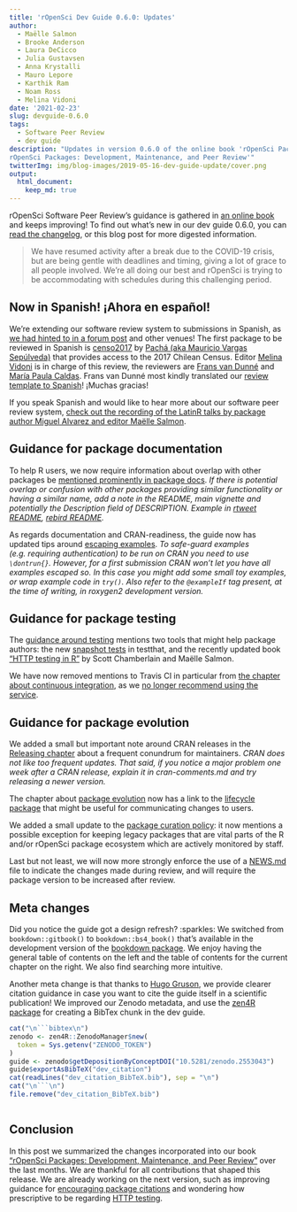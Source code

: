```yaml
---
title: 'rOpenSci Dev Guide 0.6.0: Updates'
author:
  - Maëlle Salmon
  - Brooke Anderson
  - Laura DeCicco
  - Julia Gustavsen
  - Anna Krystalli
  - Mauro Lepore
  - Karthik Ram
  - Noam Ross
  - Melina Vidoni
date: '2021-02-23'
slug: devguide-0.6.0
tags:
  - Software Peer Review
  - dev guide
description: "Updates in version 0.6.0 of the online book 'rOpenSci Packages: Development, Maintenance, and Peer Review
rOpenSci Packages: Development, Maintenance, and Peer Review'"
twitterImg: img/blog-images/2019-05-16-dev-guide-update/cover.png
output: 
  html_document:
    keep_md: true
---
```


rOpenSci Software Peer Review's guidance is gathered in [an online book](https://devguide.ropensci.org/) and keeps improving!
To find out what's new in our dev guide 0.6.0, you can [read the changelog](https://devguide.ropensci.org/booknews.html), 
or this blog post for more digested information.

> We have resumed activity after a break due to the COVID-19 crisis, but are being gentle with deadlines and timing, giving a lot of grace to all people involved. We're all doing our best and rOpenSci is trying to be accommodating with schedules during this challenging period.

## Now in Spanish! ¡Ahora en español!

We're extending our software review system to submissions in Spanish, as [we had hinted to in a forum post](https://discuss.ropensci.org/t/language-documentation-for-a-package/2221/3) and other venues!
The first package to be reviewed in Spanish is [
censo2017](https://github.com/ropensci/software-review/issues/414) by [Pachá (aka Mauricio Vargas Sepúlveda)](/author/pachá-aka-mauricio-vargas-sepúlveda/) that provides access to the 2017 Chilean Census.
Editor [Melina Vidoni](/blog/2019/01/31/more_editors/) is in charge of this review, the reviewers are [Frans van Dunné](https://github.com/FvD) and [María Paula Caldas](https://www.mpaulacaldas.com/).
Frans van Dunné most kindly translated our [review template to Spanish](https://devguide.ropensci.org/reviewtemplatees.html)!
¡Muchas gracias!

If you speak Spanish and would like to hear more about our software peer review system, [check out the recording of the LatinR talks by package author Miguel Alvarez and editor Maëlle Salmon](/events/latinr-2020/).

## Guidance for package documentation

To help R users, we now require information about overlap with other packages be [mentioned prominently in package docs](https://devdevguide.netlify.app/building.html#general).
_If there is potential overlap or confusion with other packages providing similar functionality or having a similar name, add a note in the README, main vignette and potentially the Description field of DESCRIPTION. Example in [rtweet README](https://docs.ropensci.org/rtweet/), [rebird README](https://docs.ropensci.org/rebird/#auk-vs-rebird)._

As regards documentation and CRAN-readiness, the guide now has updated tips around [escaping examples](https://devdevguide.netlify.app/building.html#examples).
_To safe-guard examples (e.g. requiring authentication) to be run on CRAN you need to use `\dontrun{}`. However, for a first submission CRAN won’t let you have all examples escaped so. In this case you might add some small toy examples, or wrap example code in `try()`. Also refer to the `@exampleIf` tag present, at the time of writing, in roxygen2 development version._

## Guidance for package testing

The [guidance around testing](https://devdevguide.netlify.app/building.html#testing) mentions two tools that might help package authors: the new [snapshot tests](https://testthat.r-lib.org/articles/snapshotting.html) in testthat, and the recently updated book ["HTTP testing in R"](/blog/2021/01/26/http-testing-book/) by Scott Chamberlain and Maëlle Salmon.

We have now removed mentions to Travis CI in particular from [the chapter about continuous integration](https://devdevguide.netlify.app/ci.html), as we [no longer recommend using the service](/technotes/2020/11/19/moving-away-travis/).

## Guidance for package evolution

We added a small but important note around CRAN releases in the [Releasing chapter](https://devdevguide.netlify.app/releasing.html#releasing-1) about a frequent conundrum for maintainers.
_CRAN does not like too frequent updates. That said, if you notice a major problem one week after a CRAN release, explain it in cran-comments.md and try releasing a newer version._

The chapter about [package evolution](https://devdevguide.netlify.app/evolution.html) now has a link to the [lifecycle package](https://lifecycle.r-lib.org/articles/lifecycle.html) that might be useful for communicating changes to users.

We added a small update to the [package curation policy](https://devdevguide.netlify.app/curationpolicy.html#legacy-acquired-packages): it now mentions a possible exception for keeping legacy packages that are vital parts of the R and/or rOpenSci package ecosystem which are actively monitored by staff. 

Last but not least, we will now more strongly enforce the use of a [NEWS.md](https://devguide.ropensci.org/releasing.html#news) file to indicate the changes made during review, and will require the package version to be increased after review.

## Meta changes

Did you notice the guide got a design refresh? :sparkles:
We switched from `bookdown::gitbook()` to `bookdown::bs4_book()` that's available in the development version of the [bookdown package](https://github.com/rstudio/bookdown/).
We enjoy having the general table of contents on the left and the table of contents for the current chapter on the right.
We also find searching more intuitive.

Another meta change is that thanks to [Hugo Gruson](https://github.com/Bisaloo), we provide clearer citation guidance in case you want to cite the guide itself in a scientific publication!
We improved our Zenodo metadata, and use the [zen4R package](v) for creating a BibTex chunk in the dev guide.

```r
cat("\n```bibtex\n")
zenodo <- zen4R::ZenodoManager$new(
  token = Sys.getenv("ZENODO_TOKEN")
)
guide <- zenodo$getDepositionByConceptDOI("10.5281/zenodo.2553043")
guide$exportAsBibTeX("dev_citation")
cat(readLines("dev_citation_BibTeX.bib"), sep = "\n")
cat("\n```\n")
file.remove("dev_citation_BibTeX.bib")
```

```r
```

## Conclusion

In this post we summarized the changes incorporated into our book ["rOpenSci Packages: Development, Maintenance, and Peer Review"](https://devguide.ropensci.org/) over the last months. 
We are thankful for all contributions that shaped this release. 
We are already working on the next version, such as improving guidance for [encouraging package citations](/blog/2021/02/16/package-citation/) and wondering how prescriptive to be regarding [HTTP testing](/blog/2021/01/26/http-testing-book/).
